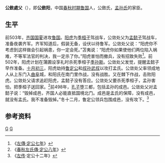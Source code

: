 {{Infobox 先秦人物
|名称= 公斂處父
|图像=
|图说=
|姓=[[姬姓|姬]]
|氏=公斂
|名=阳
|字=處父
|别名=
|别字=
|谥号=
|时代=春秋时期
|国家=鲁国
|身份=
|出生=
|逝世=
|在位=
|父=
|母=
|正妻=
|妾=
|子女=
|太子=
}}
'''公斂處父'''（{{bd|？||？||}}），即'''公斂阳'''，中国[[春秋时期|春秋时期]][[鲁国|鲁国]]人，公斂氏，[[孟孙氏|孟孙氏]]的家臣。

== 生平 ==
前503年，[[齐国|齐国]][[国夏|国夏]]进攻[[鲁国|鲁国]]。[[阳虎|阳虎]]为[[季桓子|季桓子]]驾战车，公敛处父为[[孟懿子|孟懿子]]驾战车，准备夜袭齐军。齐军知道后，假装无备，设伏以待鲁军。公敛处父说：“阳虎你不考虑到这样做会引起祸患，你一定会死。”苫夷说：“阳虎你如果使他们两位陷入祸难，不等军法官的判决，我一定杀了你。”阳虎害怕而撤兵，没有招致失败<ref>《[[s:春秋左氏傳/定公|左傳·定公七年]]》</ref>。前502年，阳虎计划在蒲圃设享礼时杀死季桓子[[季孙斯|季孙斯]]。公敛处父发觉，提醒孟懿子早作准备。[[十月初三|十月初三]]，阳虎劫持[[鲁定公|鲁定公]]和[[叔孙武叔|叔孙武叔]]以攻打孟氏。公敛处父率领成地人从上东门入[[曲阜|曲阜]]城，和阳氏在南门里作战，没有战胜。又在棘下作战，击败阳虎。公敛处父请求追赶阳虎，孟懿子没有答应。公敛处父要杀死季桓子，孟孙害怕，把季桓子送回家。<ref>《[[s:春秋左氏傳/定公|春秋左氏傳·定公八年]]》</ref>前498年，[[孔子|孔子]]堕三都，包括孟孙的成邑。公敛处父对孟懿子说：“毁掉成邑，齐国人必能直抵国境北门。成邑是孟氏的保障，没有成邑，就没有孟氏。我不准备毁掉。”冬十二月，鲁定公领兵包围成邑，没有攻下。<ref>《[[左传|左传]]·定公十二年》</ref>

==参考资料==
<references/>
[[Category:鲁国人|G]]
[[Category:春秋战国军事人物|G]]
